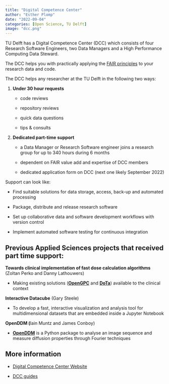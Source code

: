 ```yaml
---
title: "Digital Competence Center"
author: "Esther Plomp"
date: "2022-09-04"
categories: [Open Science, TU Delft]
image: "dcc.png"
---
```


TU Delft has a Digital Competence Center (DCC) which consists of four Research Software Engineers, two Data Managers and a High Performance Computing Data Steward.

The DCC helps you with practically applying the [FAIR principles](https://estherplomp.github.io/TNW-OS-support/posts/FAIR/) to your research data and code.

The DCC helps any researcher at the TU Delft in the following two ways:

1.  **Under 30 hour requests**

    -   code reviews

    -   repository reviews

    -   quick data questions

    -   tips & consults

2.  **Dedicated part-time support**

    -   a Data Manager or Research Software engineer joins a research group for up to 340 hours during 6 months

    -   dependent on FAIR value add and expertise of DCC members

    -   dedicated application form on DCC (next one likely September 2022)

Support can look like:

-   Find suitable solutions for data storage, access, back-up and automated processing

-   Package, distribute and release research software

-   Set up collaborative data and software development workflows with version control

-   Implement automated software testing for continuous integration

## Previous Applied Sciences projects that received part time support: 

**Towards clinical implementation of fast dose calculation algorithms** (Zoltan Perko and Danny Lathouwers)

-   Making existing solutions ([**OpenGPC**](https://gitlab.com/zperko/opengpc) and [**DoTa**](https://github.com/opaserr/dota)) available to the clinical context

**Interactive Datacube** (Gary Steele)

-   To develop a fast, interactive visualization and analysis tool for multidimensional datasets that are embedded inside a Jupyter Notebook

**OpenDDM (**Iain Muntz and James Conboy)

-   [**OpenDDM**](https://koenderinklab.github.io/OpenDDM/readme.html) is a Python package to analyse an image sequence and measure diffusion properties through Fourier techniques

## More information

-   [Digital Competence Center Website](https://dcc.tudelft.nl/)

-   [DCC guides](https://tu-delft-dcc.github.io)
